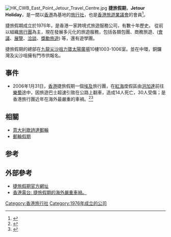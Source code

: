 {{Infobox_Company |
  company_name = 捷旅假期有限公司<br>Jetour Holiday Limited |
  company_logo = [[File:Jetour.png|200px]] |
  company_type = [[民營企業|民營企業]] |
  foundation = 1976年 |
  location = {{HK}}[[九龍|九龍]][[尖沙咀|尖沙咀]][[力寶太陽廣場|力寶太陽廣場]]10樓1003-1006室|
  industry = [[旅行社|旅行社]]| 
  sales =  |
  profit =  |
  asset = |
  market_value = |
  num_employees = |
  revenue = |
  products = [https://online.jetour.com.hk/ 捷旅假期機票平台]|
  homepage = [https://www.jetour.com.hk/ 捷旅假期官方網址]
}}

[[File:HK_CWB_East_Point_Jetour_Travel_Centre.jpg|thumb]]
'''捷旅假期'''，'''Jetour Holiday'''，是一間以[[香港|香港]]為基地的[[旅行社|旅行社]]，也是[[香港旅遊業議會|香港旅遊業議會]]的會員<ref>{{Cite news |url=https://news.cctv.com/news/china/20060204/100961.shtml |title=在埃及遇车祸香港旅游团部分受伤团员返港 |author=袁原　吴小军 |accessdate=2021-12-15}}</ref>。

捷旅假期成立於1976年，是香港一家跨境式旅遊服務公司，有數十年歷史。 從前以組織[[旅行團|旅行團]]為主，現在發展多元化的旅遊服務，包括各類包團、商務旅遊、([[會議|會議]]、[[展覽|展覽]]、[[洽談|洽談]]、[[獎勵旅遊|獎勵旅遊]]) 等，還有遊學團。 

捷旅假期的總部在[[九龍|九龍]][[尖沙咀|尖沙咀]][[力寶太陽廣場|力寶太陽廣場]]10樓1003-1006室。並在中環，銅鑼灣及尖沙咀擁有門市供報名。

==事件==
* 2006年1月31日，[[香港|香港]]捷旅假期一個[[埃及|埃及]]旅行團，在[[紅海|紅海]]度假區由[[洪加達|洪加達]]前往[[樂蜀|樂蜀]]途中，因旅遊巴士超速引致在公路上翻車，造成14人死亡，30人受傷；是香港旅行團近年在海外最嚴重的車禍。<ref>{{Cite news |url=https://www.chinanews.com.cn/news/2006/2006-01-31/8/685116.shtml |title=有报道称埃及出事旅游车疑超速 有3伤者情况严重 |accessdate=2021-12-15 |archive-date=2021-12-15 |archive-url=https://web.archive.org/web/20211215064816/https://www.chinanews.com.cn/news/2006/2006-01-31/8/685116.shtml |dead-url=no }}</ref><ref>{{Cite news |url=https://www.chinanews.com.cn/news/2006/2006-05-22/8/732863.shtml |title=香港旅行团埃及车祸中死伤者家属计划集体索偿 |accessdate=2021-12-15 |archive-date=2021-12-15 |archive-url=https://web.archive.org/web/20211215064821/https://www.chinanews.com.cn/news/2006/2006-05-22/8/732863.shtml |dead-url=no }}</ref>

==相關==
* [[意大利|意大利]][[歌詩達郵輪|歌詩達郵輪]]
* [[郵輪|郵輪]][[假期|假期]]

==参考==
{{reflist}}

==外部參考==
* [https://www.jetour.com.hk/ 捷旅假期官方網址] {{Wayback|url=https://www.jetour.com.hk/ |date=20201022172744 }}
* [http://www.rthk.org.hk/rthk/radio2/YoungPolitican/20060211.html 香港電台: 捷旅假期的海外嚴重車禍。]

[[Category:香港旅行社|Category:香港旅行社]]
[[Category:1976年成立的公司|Category:1976年成立的公司]]